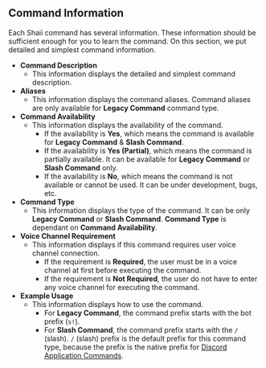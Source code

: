 ## Command Information
Each Shaii command has several information. These information should be sufficient enough for you to learn the command. On this section, we put detailed and simplest command information.

- **Command Description**
  - This information displays the detailed and simplest command description.
- **Aliases**
  - This information displays the command aliases. Command aliases are only available for **Legacy Command** command type.
- **Command Availability**
  - This information displays the availability of the command.
      - If the availability is **Yes**, which means the command is available for **Legacy Command** & **Slash Command**.
      - If the availability is **Yes (Partial)**, which means the command is partially available. It can be available for **Legacy Command** or **Slash Command** only.
      - If the availability is **No**, which means the command is not available or cannot be used. It can be under development, bugs, etc.
- **Command Type**
  - This information displays the type of the command. It can be only **Legacy Command** or **Slash Command**. **Command Type** is dependant on **Command Availability**.
- **Voice Channel Requirement**
  - This information displays if this command requires user voice channel connection.
    - If the requirement is **Required**, the user must be in a voice channel at first before executing the command.
    - If the requirement is **Not Required**, the user do not have to enter any voice channel for executing the command.
- **Example Usage**
  - This information displays how to use the command.
    - For **Legacy Command**, the command prefix starts with the bot prefix (`s!`).
    - For **Slash Command**, the command prefix starts with the `/` (slash). 
    `/` (slash) prefix is the default prefix for this command type, because the prefix is the native prefix for [Discord Application Commands](https://discord.com/developers/docs/interactions/application-commands).
